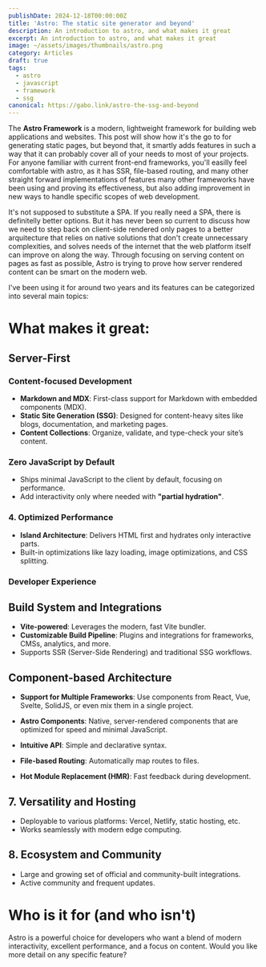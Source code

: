 ```yaml
---
publishDate: 2024-12-18T00:00:00Z
title: 'Astro: The static site generator and beyond'
description: An introduction to astro, and what makes it great
excerpt: An introduction to astro, and what makes it great
image: ~/assets/images/thumbnails/astro.png
category: Articles
draft: true
tags:
  - astro
  - javascript
  - framework
  - ssg
canonical: https://gabo.link/astro-the-ssg-and-beyond
---
```


The **Astro Framework** is a modern, lightweight framework for building web applications and websites. This post will show how it's the go to for generating static pages, but beyond that, it smartly adds features in such a way that it can probably cover all of your needs to most of your projects. For anyone familiar with current front-end frameworks, you'll easilly feel comfortable with astro, as it has SSR, file-based routing, and many other straight forward implementations of features many other frameworks have been using and proving its effectiveness, but also adding improvement in new ways to handle specific scopes of web development.

It's not supposed to substitute a SPA. If you really need a SPA, there is definitelly better options. But it has never been so current to discuss how we need to step back on client-side rendered only pages to a better arquitecture that relies on native solutions that don't create unnecessary complexities, and solves needs of the internet that the web platform itself can improve on along the way. Through focusing on serving content on pages as fast as possible, Astro is trying to prove how server rendered content can be smart on the modern web.

I've been using it for around two years and its features can be categorized into several main topics:

# What makes it great:

## Server-First

### **Content-focused Development**

- **Markdown and MDX**: First-class support for Markdown with embedded components (MDX).
- **Static Site Generation (SSG)**: Designed for content-heavy sites like blogs, documentation, and marketing pages.
- **Content Collections**: Organize, validate, and type-check your site’s content.

### **Zero JavaScript by Default**

- Ships minimal JavaScript to the client by default, focusing on performance.
- Add interactivity only where needed with **"partial hydration"**.

### **4. Optimized Performance**

- **Island Architecture**: Delivers HTML first and hydrates only interactive parts.
- Built-in optimizations like lazy loading, image optimizations, and CSS splitting.

### **Developer Experience**

## **Build System and Integrations**

- **Vite-powered**: Leverages the modern, fast Vite bundler.
- **Customizable Build Pipeline**: Plugins and integrations for frameworks, CMSs, analytics, and more.
- Supports SSR (Server-Side Rendering) and traditional SSG workflows.

## **Component-based Architecture**

- **Support for Multiple Frameworks**: Use components from React, Vue, Svelte, SolidJS, or even mix them in a single project.
- **Astro Components**: Native, server-rendered components that are optimized for speed and minimal JavaScript.

- **Intuitive API**: Simple and declarative syntax.
- **File-based Routing**: Automatically map routes to files.
- **Hot Module Replacement (HMR)**: Fast feedback during development.

## **7. Versatility and Hosting**

- Deployable to various platforms: Vercel, Netlify, static hosting, etc.
- Works seamlessly with modern edge computing.

## **8. Ecosystem and Community**

- Large and growing set of official and community-built integrations.
- Active community and frequent updates.

# Who is it for (and who isn't)

Astro is a powerful choice for developers who want a blend of modern interactivity, excellent performance, and a focus on content. Would you like more detail on any specific feature?
